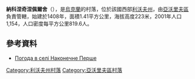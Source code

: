 {{coord|49|55|59|N|23|20|14|E|scale:100000|display=title}}

'''納科涅奇涅佩爾舍'''（{{lang-uk|Наконечне Перше}}），是[[烏克蘭|烏克蘭]]的村落，位於該國西部[[利沃夫州|利沃夫州]]，由[[亞沃里夫區|亞沃里夫區]]負責管轄，始建於1408年，面積1.41平方公里，海拔高度223米，2001年人口1,154，人口密度每平方公里819.6人。

==參考資料==
* [http://weather.in.ua/ua/l'vovskaja/16608 Погода в селі Наконечне Перше]

{{DEFAULTSORT:Наконечне Перше}}
[[Category:利沃夫州村落|Category:利沃夫州村落]]
[[Category:亞沃里夫區村落|Category:亞沃里夫區村落]]


{{Lviv-geo-stub}}